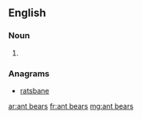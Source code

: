 ==English==

===Noun===
{{head|en|plural}}

# {{plural of|ant bear|lang=en}}

===Anagrams===
* [[ratsbane#English|ratsbane]]

[[ar:ant bears]]
[[fr:ant bears]]
[[mg:ant bears]]